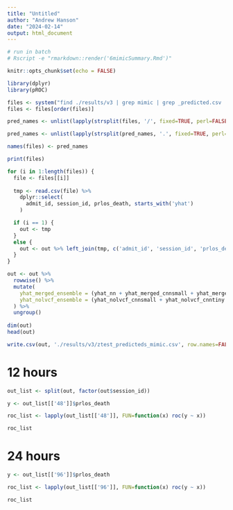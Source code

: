 ```yaml
---
title: "Untitled"
author: "Andrew Hanson"
date: "2024-02-14"
output: html_document
---
```


```r
# run in batch
# Rscript -e "rmarkdown::render('6mimicSummary.Rmd')"

knitr::opts_chunk$set(echo = FALSE)

library(dplyr)
library(pROC)
```

```r
files <- system("find ./results/v3 | grep mimic | grep _predicted.csv | grep v3", intern=TRUE)
files <- files[order(files)]

pred_names <- unlist(lapply(strsplit(files, '/', fixed=TRUE, perl=FALSE), FUN=function(x) x[[4]]))

pred_names <- unlist(lapply(strsplit(pred_names, '.', fixed=TRUE, perl=FALSE), function(x) x[[1]]))

names(files) <- pred_names

print(files)

for (i in 1:length(files)) {
  file <- files[[i]]
  
  tmp <- read.csv(file) %>%
    dplyr::select(
      admit_id, session_id, prlos_death, starts_with('yhat')
    )

  if (i == 1) {
    out <- tmp
  }
  else {
    out <- out %>% left_join(tmp, c('admit_id', 'session_id', 'prlos_death'))
  }
}

out <- out %>%
  rowwise() %>%
  mutate(
    yhat_merged_ensemble = (yhat_nn + yhat_merged_cnnsmall + yhat_merged_cnntiny + yhat_merged_lstmsmall + yhat_merged_lstmtiny)/5,
    yhat_nolvcf_ensemble = (yhat_nolvcf_cnnsmall + yhat_nolvcf_cnntiny + yhat_nolvcf_lstmsmall + yhat_nolvcf_lstmtiny)/4
  ) %>%
  ungroup()
  
dim(out)
head(out)

write.csv(out, './results/v3/ztest_predicteds_mimic.csv', row.names=FALSE)
```

# 12 hours

```r
out_list <- split(out, factor(out$session_id))

y <- out_list[['48']]$prlos_death

roc_list <- lapply(out_list[['48']], FUN=function(x) roc(y ~ x))

roc_list
```

# 24 hours

```r
y <- out_list[['96']]$prlos_death

roc_list <- lapply(out_list[['96']], FUN=function(x) roc(y ~ x))

roc_list
```

